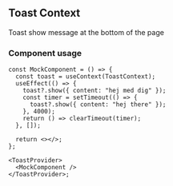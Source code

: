 
<Meta title="Providers/ToastProvider" />


## Toast Context

Toast show message at the bottom of the page

### Component usage

```tsx
const MockComponent = () => {
  const toast = useContext(ToastContext);
  useEffect(() => {
    toast?.show({ content: "hej med dig" });
    const timer = setTimeout(() => {
      toast?.show({ content: "hej there" });
    }, 4000);
    return () => clearTimeout(timer);
  }, []);

  return <></>;
};

<ToastProvider>
  <MockComponent />
</ToastProvider>;
```
